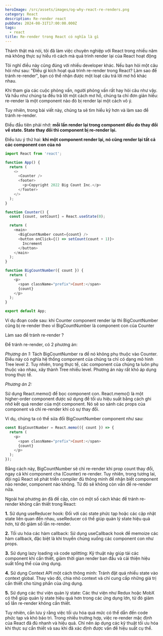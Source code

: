 ```yaml
---
heroImage: /src/assets/images/og-why-react-re-renders.png
category: React
description: Re-render react
pubDate: 2024-08-31T17:00:00.000Z
tags:
  - react
title: Re-render trong React có nghĩa là gì
---
```


Thành thật mà nói, tôi đã làm việc chuyên nghiệp với React trong nhiều năm mà không thực sự hiểu rõ cách mà quá trình render lại của React hoạt động

Tôi nghĩ điều này cũng đúng với nhiều developer khác. Nếu bạn hỏi một câu hỏi như sau: "Điều gì kích hoạt quá trình re-render trong React? Làm sao để tránh re-render", bạn có thể nhận được một loạt câu trả lời mơ hồ khác nhau.

Khi tham gia các cuộc phỏng vấn, người phỏng vấn rất hay hỏi câu như vậy. Và hầu như chúng ta đều trả lời một cách mơ hồ, chúng ta chỉ đơn giản hiểu: re-render là một component nào đó bị render lại một cách vô ý.

Tuy nhiên, trong bài viết này, chúng ta sẽ tìm hiểu kỹ hơn và làm sao để tránh re-render.

Điều đầu tiên phải nhớ: **mỗi lần render lại trong component đều do thay đổi về state. State thay đổi thì component bị re-render lại.**

Điều lưu ý thứ hai: **khi một component render lại, nó cũng render lại tất cả các component con của nó**

```javascript
import React from 'react';

function App() {
  return (
    <>
      <Counter />
      <footer>
        <p>Copyright 2022 Big Count Inc.</p>
      </footer>
    </>
  );
}

function Counter() {
  const [count, setCount] = React.useState(0);

  return (
    <main>
      <BigCountNumber count={count} />
      <button onClick={() => setCount(count + 1)}>
        Increment
      </button>
    </main>
  );
}

function BigCountNumber({ count }) {
  return (
    <p>
      <span className="prefix">Count:</span>
      {count}
    </p>
  );
}

export default App;
```

Ví dụ đoạn code sau: khi Counter component render lại thì BigCountNumber cũng bị re-render theo vì BigCountNumber là component con của Counter
 
Làm sao để tránh re-render ?

Để tránh re-render, có 2 phương án:

*Phương án 1:* Tách BigCountNumber ra để nó không phụ thuộc vào Counter. Điều này có nghĩa hệ thống component của chúng ta chỉ có dạng mô hình Tree level 2. Tuy nhiên, trong thực tế, các component của chúng ta luôn phụ thuộc vào nhau, xây thành Tree nhiều level. Phương án này rất khó áp dụng trong thực tế.

*Phương án 2:* 

Sử dụng React.memo() để bọc component con. React.memo() là một higher-order component được sử dụng để tối ưu hiệu suất bằng cách ghi nhớ kết quả render của một component. Nó sẽ so sánh các props của component và chỉ re-render khi có sự thay đổi.

Ví dụ, chúng ta có thể sửa đổi BigCountNumber component như sau:

```javascript
const BigCountNumber = React.memo(({ count }) => {
  return (
    <p>
      <span className="prefix">Count:</span>
      {count}
    </p>
  );
});
```

Bằng cách này, BigCountNumber sẽ chỉ re-render khi prop count thay đổi, ngay cả khi component cha (Counter) re-render. Tuy nhiên, trong tương lai, đội ngũ React sẽ phát triển compiler đủ thông minh để nhận biết component nào render, component nào không. Từ đó sẽ không còn vấn đề re-render nữa.

Ngoài hai phương án đã đề cập, còn có một số cách khác để tránh re-render không cần thiết trong React:

**1.** Sử dụng useReducer hook: Đối với các state phức tạp hoặc các cập nhật state liên quan đến nhau, useReducer có thể giúp quản lý state hiệu quả hơn, từ đó giảm số lần re-render.

**2.** Tối ưu hóa các hàm callback: Sử dụng useCallback hook để memoize các hàm callback, đặc biệt là khi truyền chúng xuống các component con như props.

**3.** Sử dụng lazy loading và code splitting: Kỹ thuật này giúp tải các component khi cần thiết, giảm thời gian render ban đầu và cải thiện hiệu suất tổng thể của ứng dụng.

**4.** Sử dụng Context API một cách thông minh: Tránh đặt quá nhiều state vào context global. Thay vào đó, chia nhỏ context và chỉ cung cấp những giá trị cần thiết cho từng phần của ứng dụng.

**5.** Sử dụng các thư viện quản lý state: Các thư viện như Redux hoặc MobX có thể giúp quản lý state hiệu quả hơn trong các ứng dụng lớn, từ đó giảm số lần re-render không cần thiết.

Tuy nhiên, cần lưu ý rằng việc tối ưu hóa quá mức có thể dẫn đến code phức tạp và khó bảo trì. Trong nhiều trường hợp, việc re-render mặc định của React đã đủ nhanh và hiệu quả. Chỉ nên áp dụng các kỹ thuật tối ưu hóa khi thực sự cần thiết và sau khi đã xác định được vấn đề hiệu suất cụ thể.
